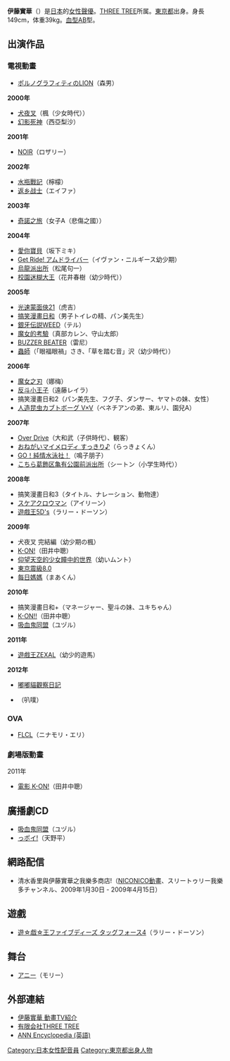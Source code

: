 {{BLP unsourced|time=2010-06-05T00:29:59+00:00}}
{{配音員
|姓名= 伊藤實華
|外文名= 伊藤 実華
|外文= ja
|羅馬拼音= 
|英文名= 
|暱稱= 
|國籍= {{JPN}}
|生年= 1984
|生月= 3
|生日= 25
|出生地= {{JPN}}[[東京都|東京都]]
|歿年= 
|歿月= 
|歿日= 
|死沒地= 
|血型= AB型
|配演語言= 
|教育程度= 
|宗教信仰= 
|配偶= 
|出身地= 
|所屬= [[THREE_TREE|THREE TREE]]
|活躍年代= 2000年－
|出道作= 
|代表作= 
|網站= 
|其他= 
}}
{{Japanese|japanese=伊藤 実華|kana=いとう みか|romaji=Itō Mika}}

'''伊藤實華'''（{{bd|1984年|3月25日|catIdx=Itou Mika}}）是[[日本|日本]]的[[女性|女性]][[聲優|聲優]]。[[THREE_TREE|THREE TREE]]所属。[[東京都|東京都]]出身。身長149cm，体重39kg。[[血型|血型]]AB型。

== 出演作品 ==
=== 電視動畫 ===
* [[ポルノグラフィティのLION|ポルノグラフィティのLION]]（森男）
'''2000年'''
* [[犬夜叉|犬夜叉]]（楓（少女時代））
* [[幻影死神|幻影死神]]（西亞梨沙）
'''2001年'''
* [[NOIR|NOIR]]（ロザリー）
'''2002年'''
* [[水瓶戰記|水瓶戰記]]（檸檬）
* [[返乡战士|返乡战士]]（エイファ）
'''2003年'''
* [[奇諾之旅|奇諾之旅]]（女子A（悲傷之國））
'''2004年'''
* [[愛你寶貝|愛你寶貝]]（坂下ミキ）
* [[Get_Ride!_アムドライバー|Get Ride! アムドライバー]]（イヴァン・ニルギース幼少期）
* [[烏龍派出所|烏龍派出所]]（松尾句一）
* [[校園迷糊大王角色列表|校園迷糊大王]]（花井春樹（幼少時代））
'''2005年'''
* [[光速蒙面俠21|光速蒙面俠21]]（虎吉）
* [[搞笑漫畫日和|搞笑漫畫日和]]（男子トイレの精、パン美先生）
* [[銀牙伝説WEED|銀牙伝説WEED]]（テル）
* [[魔女的考驗|魔女的考驗]]（真部カレン、守山太郎）
* [[零秒出手_(漫畫)|BUZZER BEATER]]（雷尼）
* [[蟲師|蟲師]]（「眼福眼禍」さき、「草を踏む音」沢（幼少時代））
'''2006年'''
* [[魔女之刃|魔女之刃]]（娜梅）
* [[反斗小王子|反斗小王子]]（遠藤レイラ）
* 搞笑漫畫日和2（パン美先生、フグ子、ダンサー、ヤマトの妹、女性）
* [[人造昆虫カブトボーグ_V×V|人造昆虫カブトボーグ V×V]]（ベネチアンの弟、東ルリ、園兒A）
'''2007年'''
* [[Over_Drive|Over Drive]]（大和武（子供時代）、観客）
* [[奇幻魔法Melody|おねがいマイメロディ すっきり♪]]（らっきょくん）
* [[GO！純情水泳社！|GO！純情水泳社！]]（鳴子朋子）
* [[こちら葛飾区亀有公園前派出所|こちら葛飾区亀有公園前派出所]]（シートン（小学生時代））
'''2008年'''
* 搞笑漫畫日和3（タイトル、ナレーション、動物達）
* [[スケアクロウマン|スケアクロウマン]]（アイリーン）
* [[遊戲王5D's|遊戲王5D's]]（ラリー・ドーソン）
'''2009年'''
* 犬夜叉 完結編（幼少期の楓）
* [[K-ON!|K-ON!]]（田井中聰）
* [[仰望天空的少女瞳中的世界|仰望天空的少女瞳中的世界]]（幼いムント）
* [[東京震級8.0|東京震級8.0]]
* [[每日媽媽|每日媽媽]]（まあくん）
'''2010年'''
* 搞笑漫畫日和+（マネージャー、聖斗の妹、ユキちゃん）
* [[K-ON!|K-ON!!]]（田井中聰）
* [[吸血鬼同盟|吸血鬼同盟]]（ユヅル）
'''2011年'''
* [[遊戲王ZEXAL|遊戲王ZEXAL]]（幼少的遊馬）
'''2012年'''
* [[嘟嘟貓觀察日記|嘟嘟貓觀察日記]]
* {{link-ja|叭噗麻吉|パブー&モジーズ}}（叭噗）

=== OVA ===
* [[FLCL|FLCL]]（ニナモリ・エリ）

=== 劇場版動畫 ===
;2011年
* [[K-ON!_(電影)|電影 K-ON!]]（田井中聰）

== 廣播劇CD ==
* [[吸血鬼同盟|吸血鬼同盟]]（ユヅル）
* [[っポイ!|っポイ!]]（天野平）

== 網路配信 ==
* 清水香里與伊藤實華之我樂多商店!（[[NICONICO動畫|NICONICO動畫]]、スリートゥリー我樂多チャンネル、2009年1月30日 - 2009年4月15日）

== 遊戲 ==
* [[遊☆戯☆王ファイブディーズ_タッグフォース4|遊☆戯☆王ファイブディーズ タッグフォース4]]（ラリー・ドーソン）

== 舞台 ==
* [[アニー|アニー]]（モリー）

== 外部連結 ==
* [http://www.animate.tv/radio_act/detail.php?id=s000000018&page=0&sea= 伊藤實華 動畫TV紹介] {{Wayback|url=http://www.animate.tv/radio_act/detail.php?id=s000000018&page=0&sea= |date=20090802161455 }}
* [http://www.threetree.co.jp/ 有限会社THREE TREE] {{Wayback|url=http://www.threetree.co.jp/ |date=20201205170626 }}
* [http://www.animenewsnetwork.com/encyclopedia/people.php?id=2439 ANN Encyclopedia (英語)] {{Wayback|url=http://www.animenewsnetwork.com/encyclopedia/people.php?id=2439 |date=20201129073712 }}

{{DEFAULTSORT:Itou Mika}}
[[Category:日本女性配音員|Category:日本女性配音員]]
[[Category:東京都出身人物|Category:東京都出身人物]]